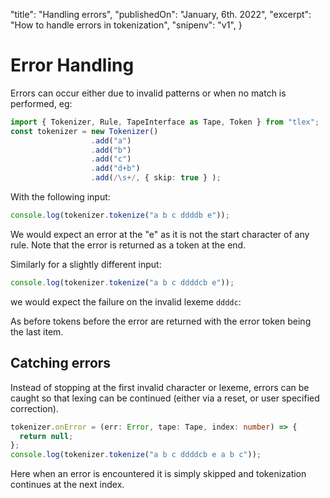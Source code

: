   "title": "Handling errors",
  "publishedOn": "January, 6th. 2022",
  "excerpt": "How to handle errors in tokenization",
  "snipenv": "v1",
}

# Error Handling

Errors can occur either due to invalid patterns or when no match is performed, eg:

```ts snippet=s1
import { Tokenizer, Rule, TapeInterface as Tape, Token } from "tlex";
const tokenizer = new Tokenizer()
                  .add("a")
                  .add("b")
                  .add("c")
                  .add("d+b")
                  .add(/\s+/, { skip: true } );
```

With the following input:

```ts snippet=s2 prev=s1 silent=true
console.log(tokenizer.tokenize("a b c ddddb e"));
```

We would expect an error at the "e" as it is not the start character of any rule.  Note that the error is returned as a token at the end.

<SnippOut src="s2" />

Similarly for a slightly different input:

```ts snippet=s3 prev=s1 silent=true
console.log(tokenizer.tokenize("a b c ddddcb e"));
```

we would expect the failure on the invalid lexeme `ddddc`:

<SnippOut src="s3" />

As before tokens before the error are returned with the error token being the last item.

## Catching errors

Instead of stopping at the first invalid character or lexeme, errors can be caught so that lexing can be continued (either via a reset, or user specified correction).

```ts snippet=catching_errors prev=s1
tokenizer.onError = (err: Error, tape: Tape, index: number) => {
  return null;
};
console.log(tokenizer.tokenize("a b c ddddcb e a b c"));
```

Here when an error is encountered it is simply skipped and tokenization continues at the next index.
